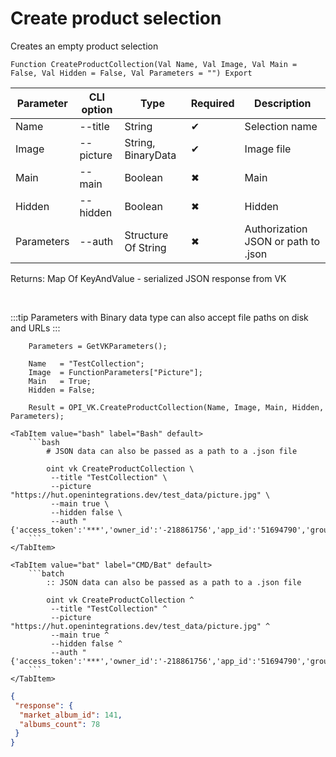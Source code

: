 ﻿---
sidebar_position: 3
description: Create product selection and other functions to work with VK in the Open Integration Package, a free open-source integration library for 1C:Enterprise 8, OneScript and CLI
keywords: [1C, 1С, 1С:Enterprise, 1С:Enterprise 8.3, API, Integration, Services, Exchange, OneScript, CLI, VK]
---


# Create product selection
 Creates an empty product selection



`Function CreateProductCollection(Val Name, Val Image, Val Main = False, Val Hidden = False, Val Parameters = "") Export`

  | Parameter | CLI option | Type | Required | Description |
  |-|-|-|-|-|
  | Name | --title | String | &#x2714; | Selection name |
  | Image | --picture | String, BinaryData | &#x2714; | Image file |
  | Main | --main | Boolean | &#x2716; | Main |
  | Hidden | --hidden | Boolean | &#x2716; | Hidden |
  | Parameters | --auth | Structure Of String | &#x2716; | Authorization JSON or path to .json |

  
  Returns:  Map Of KeyAndValue - serialized JSON response from VK

<br/>

:::tip
Parameters with Binary data type can also accept file paths on disk and URLs
:::
<br/>


```bsl title="1C:Enterprise/OneScript code example"
    Parameters = GetVKParameters();

    Name   = "TestCollection";
    Image  = FunctionParameters["Picture"];
    Main   = True;
    Hidden = False;

    Result = OPI_VK.CreateProductCollection(Name, Image, Main, Hidden, Parameters);
```
 

 <Tabs>
  
    <TabItem value="bash" label="Bash" default>
        ```bash
            # JSON data can also be passed as a path to a .json file
            
            oint vk CreateProductCollection \
             --title "TestCollection" \
             --picture "https://hut.openintegrations.dev/test_data/picture.jpg" \
             --main true \
             --hidden false \
             --auth "{'access_token':'***','owner_id':'-218861756','app_id':'51694790','group_id':'218861756'}"
        ```
    </TabItem>
  
    <TabItem value="bat" label="CMD/Bat" default>
        ```batch
            :: JSON data can also be passed as a path to a .json file
            
            oint vk CreateProductCollection ^
             --title "TestCollection" ^
             --picture "https://hut.openintegrations.dev/test_data/picture.jpg" ^
             --main true ^
             --hidden false ^
             --auth "{'access_token':'***','owner_id':'-218861756','app_id':'51694790','group_id':'218861756'}"
        ```
    </TabItem>
</Tabs>


```json title="Result"
{
 "response": {
  "market_album_id": 141,
  "albums_count": 78
 }
}
```
